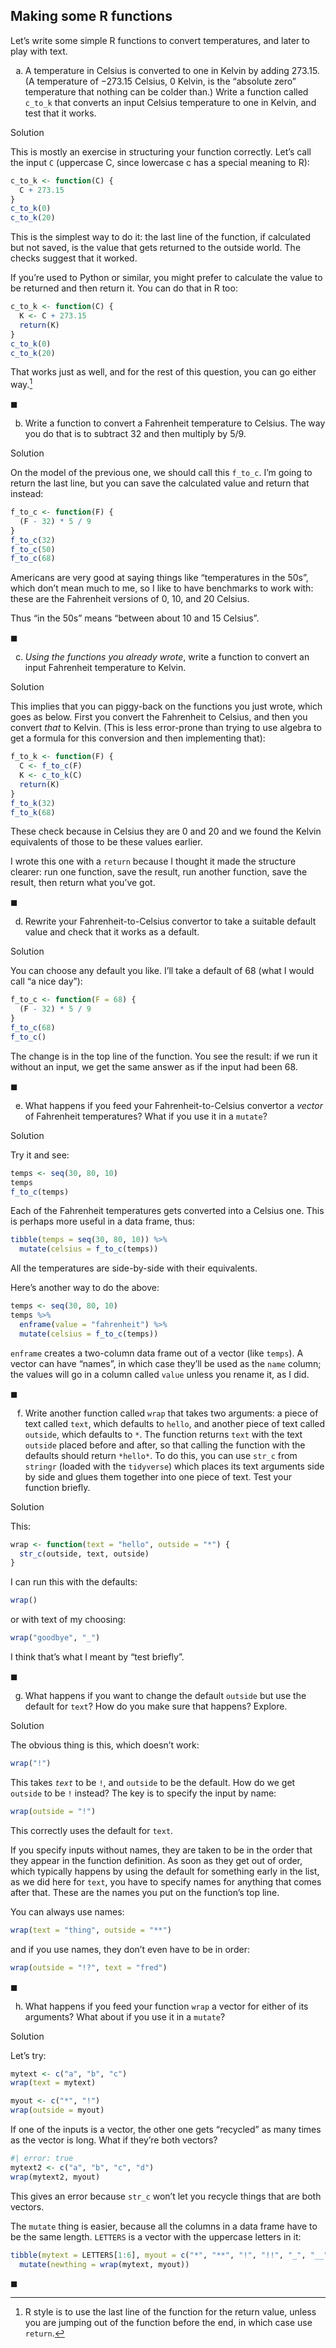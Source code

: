 ##  Making some R functions


 Let's write some simple R functions to convert temperatures,
and later to play with text.



(a) A temperature in Celsius is converted to one in Kelvin by
adding 273.15. (A temperature of $-273.15$ Celsius, 0 Kelvin, is the "absolute zero" 
temperature that nothing can be colder than.) Write a
function called `c_to_k` that converts an input Celsius
temperature to one in Kelvin, and test that it works.

Solution


This is mostly an exercise in structuring your function
correctly. Let's call the input `C` (uppercase C, since
lowercase c has a special meaning to R):

```r
c_to_k <- function(C) {
  C + 273.15
}
c_to_k(0)
c_to_k(20)
```

     

This is the simplest way to do it: the last line of the function, if
calculated but not saved, is the value that gets returned to the
outside world. The checks suggest that it worked.

If you're used to Python or similar, you might prefer to calculate the
value to be returned and then return it. You can do that in R too:

```r
c_to_k <- function(C) {
  K <- C + 273.15
  return(K)
}
c_to_k(0)
c_to_k(20)
```

 

That works just as well, and for the rest of this question, you can go
either way.^[R style is to use the last line of the function  for the return value, unless you are jumping out of the function  before the end, in which case use `return`.]

$\blacksquare$

(b) Write a function to convert a Fahrenheit temperature to
Celsius. The way you do that is to subtract 32 and then multiply by
$5/9$. 

Solution


On the model of the previous one, we should call this
`f_to_c`. I'm going to return the last line, but you can
save the calculated value and return that instead:

```r
f_to_c <- function(F) {
  (F - 32) * 5 / 9
}
f_to_c(32)
f_to_c(50)
f_to_c(68)
```

     

Americans are very good at saying things like "temperatures in the 50s", 
which don't mean much to me, so I like to have benchmarks to
work with: these are the Fahrenheit versions of 0, 10, and 20 Celsius.

Thus "in the 50s" means "between about 10 and 15 Celsius".

$\blacksquare$

(c) *Using the functions you already wrote*, write a function
to convert an input Fahrenheit temperature to Kelvin.

Solution


This implies that you can piggy-back on the functions you just
wrote, which goes as below. First you convert the Fahrenheit to
Celsius, and then you convert *that* to Kelvin. (This is less
error-prone than trying to use algebra to get a formula for this
conversion and then implementing that):

```r
f_to_k <- function(F) {
  C <- f_to_c(F)
  K <- c_to_k(C)
  return(K)
}
f_to_k(32)
f_to_k(68)
```

     

These check because in Celsius they are 0 and 20 and we found the
Kelvin equivalents of those to be these values earlier.

I wrote this one with a `return` because I thought it made the
structure clearer: run one function, save the result, run another
function, save the result, then return what you've got.

$\blacksquare$

(d) Rewrite your Fahrenheit-to-Celsius convertor to take a
suitable default value and check that it works as a default.

Solution


You can choose any default you like. I'll take a default of 68
(what I would call "a nice day"):

```r
f_to_c <- function(F = 68) {
  (F - 32) * 5 / 9
}
f_to_c(68)
f_to_c()
```

     

The change is in the top line of the function. You see the result: if
we run it without an input, we get the same answer as if the input had
been 68.

$\blacksquare$

(e) What happens if you feed your Fahrenheit-to-Celsius convertor
a *vector* of Fahrenheit temperatures? What if you use it in a
`mutate`? 

Solution


Try it and see:

```r
temps <- seq(30, 80, 10)
temps
f_to_c(temps)
```

     

Each of the Fahrenheit temperatures gets converted into a Celsius
one. This is perhaps more useful in a data frame, thus:

```r
tibble(temps = seq(30, 80, 10)) %>%
  mutate(celsius = f_to_c(temps))
```

 

All the temperatures are side-by-side with their equivalents.

Here's another way to do the above:

```r
temps <- seq(30, 80, 10)
temps %>%
  enframe(value = "fahrenheit") %>%
  mutate(celsius = f_to_c(temps))
```

 

`enframe` creates a two-column data frame out of a vector (like
`temps`). A vector can have "names", in which case they'll be
used as the `name` column; the values will go in a column
called `value` unless you rename it, as I did.

$\blacksquare$

(f) Write another function called `wrap` that takes two
arguments: a piece of text called `text`, which defaults to
`hello`, and another piece of text called `outside`,
which defaults to `*`. The function returns `text`
with the text `outside` placed before and after, so that
calling the function with the defaults should return
`*hello*`. To do this, you can use `str_c` from
`stringr` (loaded with the `tidyverse`) which places
its text arguments side by side and glues them together into one
piece of text.  Test your function briefly.

Solution


This:

```r
wrap <- function(text = "hello", outside = "*") {
  str_c(outside, text, outside)
}
```

     

I can run this with the defaults:

```r
wrap()
```

 

or with text of my choosing:

```r
wrap("goodbye", "_")
```

 

I think that's what I meant by "test briefly".

$\blacksquare$

(g) What happens if you want to change the default
`outside` but use the default for `text`? How do you
make sure that happens? Explore.

Solution


The obvious thing is this, which doesn't work:

```r
wrap("!")
```

     

This takes *`text`* to be `!`, and `outside`
to be the default. How do we get `outside` to be `!`
instead? The key is to specify the input by name:

```r
wrap(outside = "!")
```

 

This correctly uses the default for `text`.

If you specify inputs without names, they are
taken to be in the order that they appear in the function
definition. As soon as they get out of order, which typically happens
by using the default for something early in the list, as we did here
for `text`, you have to specify names for anything that comes
after that. These are the names you put on the function's top line.

You can always use names:

```r
wrap(text = "thing", outside = "**")
```

 

and if you use names, they don't even have to be in order:

```r
wrap(outside = "!?", text = "fred")
```

 
$\blacksquare$

(h) What happens if you feed your function `wrap` a vector
for either of its arguments? What about if you use it in a
`mutate`? 

Solution


Let's try:

```r
mytext <- c("a", "b", "c")
wrap(text = mytext)
```

     

```r
myout <- c("*", "!")
wrap(outside = myout)
```

 

If one of the inputs is a vector, the other one gets "recycled" as
many times as the vector is long. What if they're both vectors?

```r
#| error: true
mytext2 <- c("a", "b", "c", "d")
wrap(mytext2, myout)
```

This gives an error because `str_c` won't let you recycle things that are both vectors.
 
The `mutate` thing is easier, because all the columns in a data
frame have to be the same length. `LETTERS` is a vector with
the uppercase letters in it:

```r
tibble(mytext = LETTERS[1:6], myout = c("*", "**", "!", "!!", "_", "__")) %>%
  mutate(newthing = wrap(mytext, myout))
```

$\blacksquare$






